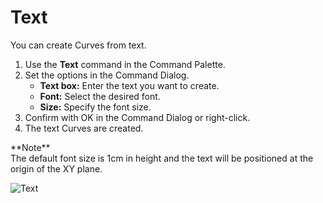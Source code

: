 
# Text

<Reference shortcut="" command="Text" button="" />

You can create Curves from text.

1. Use the **Text** command in the Command Palette.
2. Set the options in the Command Dialog.
   - **Text box:** Enter the text you want to create.
   - **Font:** Select the desired font.
   - **Size:** Specify the font size.
3. Confirm with OK in the Command Dialog or right-click.
4. The text Curves are created.

<Callout emoji="❗">
**Note**<br />
The default font size is 1cm in height and the text will be positioned at the origin of the XY plane.
</Callout>

![Text](/img/text.gif)












